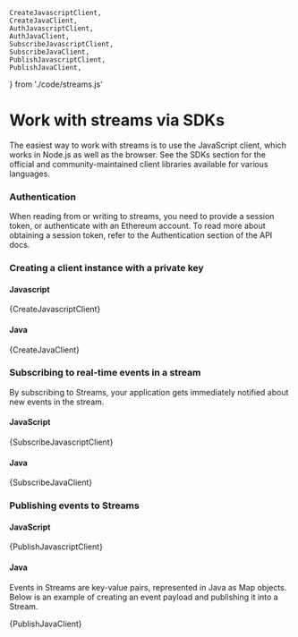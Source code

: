 

    CreateJavascriptClient,
    CreateJavaClient,
    AuthJavascriptClient,
    AuthJavaClient,
    SubscribeJavascriptClient,
    SubscribeJavaClient,
    PublishJavascriptClient,
    PublishJavaClient,
} from './code/streams.js'

# Work with streams via SDKs

The easiest way to work with streams is to use the JavaScript client, which works in Node.js as well as the browser. See the <Link to={docsLinks.sdk}>SDKs section</Link> for the official and community-maintained client libraries available for various languages.

### Authentication

When reading from or writing to streams, you need to provide a session token, or authenticate with an Ethereum account. To read more about obtaining a session token, refer to the <Link to={docsLinks.authentication}>Authentication section of the API docs</Link>.

### Creating a client instance with a private key

#### Javascript
<CodeSnippet language="javascript">{CreateJavascriptClient}</CodeSnippet>

#### Java
<CodeSnippet language="java">{CreateJavaClient}</CodeSnippet>

### Subscribing to real-time events in a stream

By subscribing to Streams, your application gets immediately notified about new events in the stream.

#### JavaScript
<CodeSnippet language="javascript">{SubscribeJavascriptClient}</CodeSnippet>

#### Java
<CodeSnippet language="java">{SubscribeJavaClient}</CodeSnippet>

### Publishing events to Streams

#### JavaScript
<CodeSnippet language="javascript">{PublishJavascriptClient}</CodeSnippet>

#### Java
Events in Streams are key-value pairs, represented in Java as Map objects. Below is an example of creating an event payload and publishing it into a Stream.

<CodeSnippet language="java">{PublishJavaClient}</CodeSnippet>

